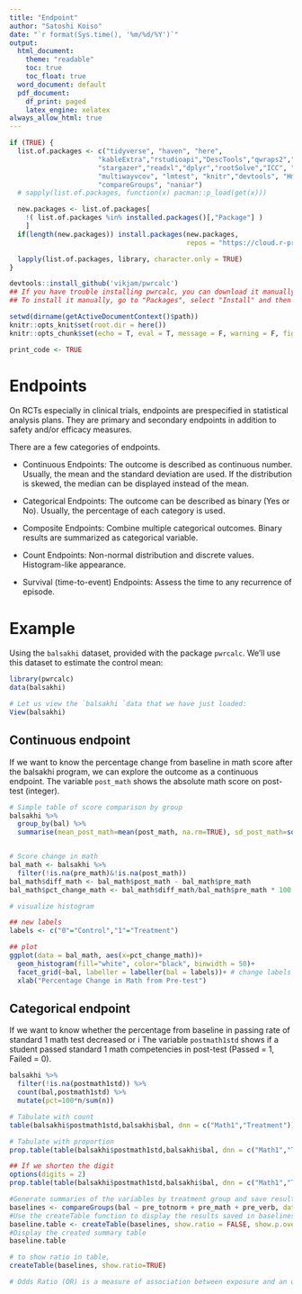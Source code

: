 ```yaml
---
title: "Endpoint"
author: "Satoshi Koiso"
date: "`r format(Sys.time(), '%m/%d/%Y')`"
output: 
  html_document:
    theme: "readable"
    toc: true
    toc_float: true
  word_document: default
  pdf_document:
    df_print: paged
    latex_engine: xelatex
always_allow_html: true
---
```


```r
if (TRUE) {
  list.of.packages <- c("tidyverse", "haven", "here",
                      "kableExtra","rstudioapi","DescTools","qwraps2","data.table",
                      "stargazer","readxl","dplyr","rootSolve","ICC", "randomizr",
                      "multiwayvcov", "lmtest", "knitr","devtools", "Hmisc",
                      "compareGroups", "naniar")
  # sapply(list.of.packages, function(x) pacman::p_load(get(x)))

  new.packages <- list.of.packages[
    !( list.of.packages %in% installed.packages()[,"Package"] )
    ]
  if(length(new.packages)) install.packages(new.packages,
                                            repos = "https://cloud.r-project.org")

  lapply(list.of.packages, library, character.only = TRUE)
}

devtools::install_github('vikjam/pwrcalc')
## If you have trouble installing pwrcalc, you can download it manually by using the .tar.gz file provided. 
## To install it manually, go to "Packages", select "Install" and then "Package Archive" in the install menu. 

setwd(dirname(getActiveDocumentContext()$path)) 
knitr::opts_knit$set(root.dir = here())
knitr::opts_chunk$set(echo = T, eval = T, message = F, warning = F, fig.pos = "H", fig.height = 7, fig.width = 7)

print_code <- TRUE
```

# Endpoints
 
On RCTs especially in clinical trials, endpoints are prespecified in statistical analysis plans. They are primary and secondary endpoints in addition to safety and/or efficacy measures.

There are a few categories of endpoints.

- Continuous Endpoints: The outcome is described as continuous number. Usually, the mean and the standard deviation are used. If the distribution is skewed, the median can be displayed instead of the mean.

- Categorical Endpoints: The outcome can be described as binary (Yes or No). Usually, the percentage of each category is used.

- Composite Endpoints: Combine multiple categorical outcomes. Binary results are summarized as categorical variable.

- Count Endpoints: Non-normal distribution and discrete values. Histogram-like appearance.

- Survival (time-to-event) Endpoints: Assess the time to any recurrence of episode.


# Example 

Using the `balsakhi` dataset, provided with the package `pwrcalc`. We'll use this dataset to estimate the control mean:

```r
library(pwrcalc)
data(balsakhi)

# Let us view the `balsakhi `data that we have just loaded:
View(balsakhi)
```


## Continuous endpoint

If we want to know the percentage change from baseline in math score after the balsakhi program, we can explore the outcome as a continuous endpoint.
The variable `post_math` shows the absolute math score on post-test (integer).

```r
# Simple table of score comparison by group
balsakhi %>% 
  group_by(bal) %>% 
  summarise(mean_post_math=mean(post_math, na.rm=TRUE), sd_post_math=sd(post_math,na.rm=TRUE))


# Score change in math
bal_math <- balsakhi %>% 
  filter(!is.na(pre_math)&!is.na(post_math))
bal_math$diff_math <- bal_math$post_math - bal_math$pre_math
bal_math$pct_change_math <- bal_math$diff_math/bal_math$pre_math * 100

# visualize histogram

## new labels
labels <- c("0"="Control","1"="Treatment")

## plot
ggplot(data = bal_math, aes(x=pct_change_math))+
  geom_histogram(fill="white", color="black", binwidth = 50)+
  facet_grid(~bal, labeller = labeller(bal = labels))+ # change labels
  xlab("Percentage Change in Math from Pre-test")


```

## Categorical endpoint

If we want to know whether the percentage from baseline in passing rate of standard 1 math test decreased or i
The variable `postmath1std` shows if a student passed standard 1 math competencies in post-test (Passed = 1, Failed = 0).

```r
balsakhi %>% 
  filter(!is.na(postmath1std)) %>% 
  count(bal,postmath1std) %>% 
  mutate(pct=100*n/sum(n))

# Tabulate with count
table(balsakhi$postmath1std,balsakhi$bal, dnn = c("Math1","Treatment"))

# Tabulate with proportion
prop.table(table(balsakhi$postmath1std,balsakhi$bal, dnn = c("Math1","Treatment")))

## If we shorten the digit
options(digits = 2)
prop.table(table(balsakhi$postmath1std,balsakhi$bal, dnn = c("Math1","Treatment")))
```



```r
#Generate summaries of the variables by treatment group and save results as baselines
baselines <- compareGroups(bal ~ pre_totnorm + pre_math + pre_verb, data = balsakhi)
#Use the createTable function to display the results saved in baselines
baseline.table <- createTable(baselines, show.ratio = FALSE, show.p.overall=FALSE)
#Display the created summary table
baseline.table

```


```r
# to show ratio in table,
createTable(baselines, show.ratio=TRUE)

# Odds Ratio (OR) is a measure of association between exposure and an outcome
```



